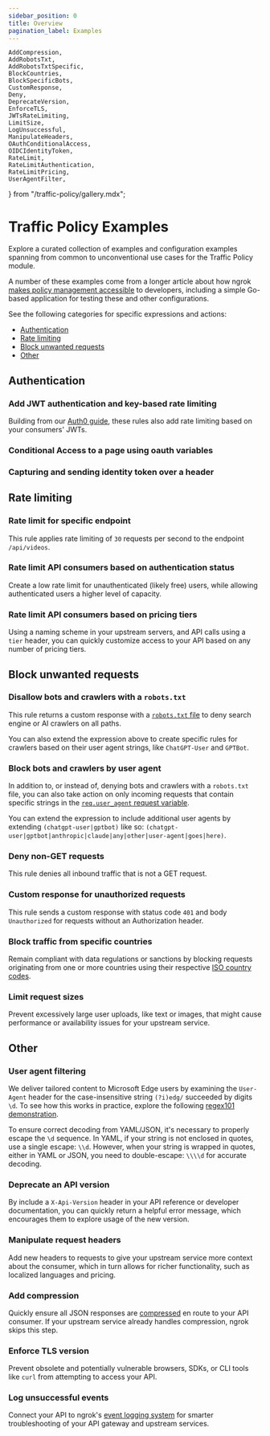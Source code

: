 ```yaml
---
sidebar_position: 0
title: Overview
pagination_label: Examples
---
```


	AddCompression,
	AddRobotsTxt,
	AddRobotsTxtSpecific,
	BlockCountries,
	BlockSpecificBots,
	CustomResponse,
	Deny,
	DeprecateVersion,
	EnforceTLS,
	JWTsRateLimiting,
	LimitSize,
	LogUnsuccessful,
	ManipulateHeaders,
	OAuthConditionalAccess,
	OIDCIdentityToken,
	RateLimit,
	RateLimitAuthentication,
	RateLimitPricing,
	UserAgentFilter,
} from "/traffic-policy/gallery.mdx";

# Traffic Policy Examples

Explore a curated collection of examples and configuration examples spanning from common to unconventional use cases for the Traffic Policy module.

A number of these examples come from a longer article about how ngrok [makes policy management accessible](https://ngrok.com/blog-post/api-gateway-policy-management-examples) to developers, including a simple Go-based application for testing these and other configurations.

See the following categories for specific expressions and actions:

- [Authentication](#authentication)
- [Rate limiting](#rate-limiting)
- [Block unwanted requests](#block-unwanted-requests)
- [Other](#other)

## Authentication

### Add JWT authentication and key-based rate limiting

Building from our [Auth0 guide](/integrations/auth0/jwt-action/), these rules also add rate limiting based on your consumers' JWTs.

<JWTsRateLimiting />

### Conditional Access to a page using oauth variables

<OAuthConditionalAccess />

### Capturing and sending identity token over a header

<OIDCIdentityToken />

## Rate limiting

### Rate limit for specific endpoint

This rule applies rate limiting of `30` requests per second to the endpoint
`/api/videos`.

<RateLimit />

### Rate limit API consumers based on authentication status

Create a low rate limit for unauthenticated (likely free) users, while allowing authenticated users a higher level of capacity.

<RateLimitAuthentication />

### Rate limit API consumers based on pricing tiers

Using a naming scheme in your upstream servers, and API calls using a `tier` header, you can quickly customize access to your API based on any number of pricing tiers.

<RateLimitPricing />

## Block unwanted requests

### Disallow bots and crawlers with a `robots.txt`

This rule returns a custom response with a [`robots.txt` file](https://developers.google.com/search/docs/crawling-indexing/robots/intro) to deny search engine or AI crawlers on all paths.

<AddRobotsTxt />

You can also extend the expression above to create specific rules for crawlers based on their user agent strings, like `ChatGPT-User` and `GPTBot`.

<AddRobotsTxtSpecific />

### Block bots and crawlers by user agent

In addition to, or instead of, denying bots and crawlers with a `robots.txt` file, you can also take action on only incoming requests that contain specific strings in the [`req.user_agent` request variable](/traffic-policy/variables/req/#requser_agent).

You can extend the expression to include additional user agents by extending `(chatgpt-user|gptbot)` like so: `(chatgpt-user|gptbot|anthropic|claude|any|other|user-agent|goes|here)`.

<BlockSpecificBots />

### Deny non-GET requests

This rule denies all inbound traffic that is not a GET request.

<Deny />

### Custom response for unauthorized requests

This rule sends a custom response with status code `401` and body `Unauthorized`
for requests without an Authorization header.

<CustomResponse />

### Block traffic from specific countries

Remain compliant with data regulations or sanctions by blocking requests originating from one or more countries using their respective [ISO country codes](https://en.wikipedia.org/wiki/List_of_ISO_3166_country_codes).

<BlockCountries />

### Limit request sizes

Prevent excessively large user uploads, like text or images, that might cause performance or availability issues for your upstream service.

<LimitSize />

## Other

### User agent filtering

We deliver tailored content to Microsoft Edge users by examining the
`User-Agent` header for the case-insensitive string `(?i)edg/` succeeded by
digits `\d`. To see how this works in practice, explore the following
[regex101 demonstration](https://regex101.com/r/3NPVub/1).

To ensure correct decoding from YAML/JSON, it's necessary to properly escape the
`\d` sequence. In YAML, if your string is not enclosed in quotes, use a single
escape: `\\d`. However, when your string is wrapped in quotes, either in YAML or
JSON, you need to double-escape: `\\\\d` for accurate decoding.

<UserAgentFilter />

### Deprecate an API version

By include a `X-Api-Version` header in your API reference or developer documentation, you can quickly return a helpful error message, which encourages them to explore usage of the new version.

<DeprecateVersion />

### Manipulate request headers

Add new headers to requests to give your upstream service more context about the consumer, which in turn allows for richer functionality, such as localized languages and pricing.

<ManipulateHeaders />

### Add compression

Quickly ensure all JSON responses are [compressed](/traffic-policy/actions/compress-response/) en route to your API consumer. If your upstream service already handles compression, ngrok skips this step.

<AddCompression />

### Enforce TLS version

Prevent obsolete and potentially vulnerable browsers, SDKs, or CLI tools like `curl` from attempting to access your API.

<EnforceTLS />

### Log unsuccessful events

Connect your API to ngrok's [event logging system](/obs/) for smarter troubleshooting of your API gateway and upstream services.

<LogUnsuccessful />
